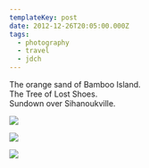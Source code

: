 ```yaml
---
templateKey: post
date: 2012-12-26T20:05:00.000Z
tags:
  - photography
  - travel
  - jdch
---
```

The orange sand of Bamboo Island.<br/>
The Tree of Lost Shoes.<br/>
Sundown over Sihanoukville.

![](../../assets/photos/20121226-IMG_5474.jpg)

![](../../assets/photos/20121226-IMG_5492.jpg)

![](../../assets/photos/20121226-IMG_5554.jpg)